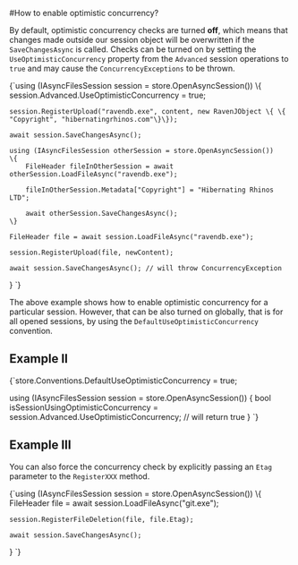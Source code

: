
#How to enable optimistic concurrency?

By default, optimistic concurrency checks are turned **off**, which means that changes made outside our session object will be overwritten if the `SaveChangesAsync` is called.
Checks can be turned on by setting the `UseOptimisticConcurrency` property from the `Advanced` session operations to `true` and may cause the `ConcurrencyExceptions` to be thrown.



<TabItem value="optimistic_concurrency_1" label="optimistic_concurrency_1">
<CodeBlock language="csharp">
{`using (IAsyncFilesSession session = store.OpenAsyncSession())
\{
	session.Advanced.UseOptimisticConcurrency = true;

	session.RegisterUpload("ravendb.exe", content, new RavenJObject \{ \{ "Copyright", "hibernatingrhinos.com"\}\});

	await session.SaveChangesAsync();

	using (IAsyncFilesSession otherSession = store.OpenAsyncSession())
	\{
		FileHeader fileInOtherSession = await otherSession.LoadFileAsync("ravendb.exe");

		fileInOtherSession.Metadata["Copyright"] = "Hibernating Rhinos LTD";

		await otherSession.SaveChangesAsync();
	\}

	FileHeader file = await session.LoadFileAsync("ravendb.exe");

	session.RegisterUpload(file, newContent);

	await session.SaveChangesAsync(); // will throw ConcurrencyException
\}
`}
</CodeBlock>
</TabItem>

The above example shows how to enable optimistic concurrency for a particular session. However, that can be also turned on globally, that is for all opened sessions, by using the `DefaultUseOptimisticConcurrency` convention.

## Example II

<TabItem value="optimistic_concurrency_2" label="optimistic_concurrency_2">
<CodeBlock language="csharp">
{`store.Conventions.DefaultUseOptimisticConcurrency = true;

using (IAsyncFilesSession session = store.OpenAsyncSession())
\{
	bool isSessionUsingOptimisticConcurrency = session.Advanced.UseOptimisticConcurrency; // will return true
\}
`}
</CodeBlock>
</TabItem>

## Example III

You can also force the concurrency check by explicitly passing an `Etag` parameter to the `RegisterXXX` method.

<TabItem value="optimistic_concurrency_3" label="optimistic_concurrency_3">
<CodeBlock language="csharp">
{`using (IAsyncFilesSession session = store.OpenAsyncSession())
\{
	FileHeader file = await session.LoadFileAsync("git.exe");

	session.RegisterFileDeletion(file, file.Etag);

	await session.SaveChangesAsync();
\}
`}
</CodeBlock>
</TabItem>

